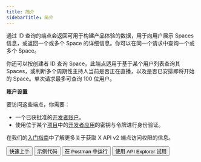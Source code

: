 ```yaml
---
title: 简介
sidebarTitle: 简介
---
```



通过 ID 查询的端点会返回可用于构建产品体验的数据，用于向用户展示 Spaces 信息，或返回一个或多个 Space 的详细信息。你可以在同一个请求中查询一个或多个 Space。

你还可以按创建者 ID 查询 Space。此端点适用于基于某个用户列表查询其 Spaces，或判断多个周期性主持人当前是否正在直播，以及是否已安排即将开始的 Space。单次请求最多可查询 100 位用户。

**账户设置**

要访问这些端点，你需要：

- 一个已获批准的[开发者账户](https://developer.x.com/en/portal/petition/essential/basic-info)。
- 使用位于某个[项目](/zh/resources/fundamentals/projects)中的[开发者应用](/zh/resources/fundamentals/developer-apps)的密钥与令牌进行身份验证。

在我们的[入门指南](/zh/x-api/getting-started/getting-access)中了解更多关于获取 X API v2 端点访问权限的信息。

<div className="flex space-x-2">
  <Button href="https://developer.x.com/x-api/spaces/spaces-lookup.html">
    快速上手
  </Button>

  <Button href="https://github.com/xdevplatform/Twitter-API-v2-sample-code">
    示例代码
  </Button>

  <Button href="https://app.getpostman.com/run-collection/9956214-784efcda-ed4c-4491-a4c0-a26470a67400">
    在 Postman 中运行
  </Button>

  <Button href="https://developer.x.com/apitools/api?endpoint=/2/spaces&method=get">
    使用 API Explorer 试用
  </Button>
</div>
